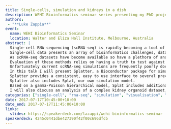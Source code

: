 ```yaml
---
title: Single-cells, simulation and kidneys in a dish
description: WEHI Bioinformatics seminar series presenting my PhD projects
authors:
 - "**Luke Zappia**"
event:
  name: WEHI Bioinformatics Seminar
  location: Walter and Eliza Hall Institute, Melbourne, Australia
abstract: |
  Single-cell RNA sequencing (scRNA-seq) is rapidly becoming a tool of choice for biologists wishing to investigate gene expression at greater resolution, particularly in areas such as development and differentiation.
  Single-cell data presents an array of bioinformatics challenges, data is sparse (for both biological and technical reasons), quality control is difficult and it is unclear how to replicate measurements.
  As scRNA-seq datasets have become available so have a plethora of analysis methods.
  Evaluation of these methods relies on having a truth to test against or a deep biological knowledge to interpret the results.
  Unfortunately current scRNA-seq simulations are frequently poorly documented, not reproducible and do not demonstrate similarity to real data or experimental designs.
  In this talk I will present Splatter, a Bioconductor package for simulating scRNA-seq data that is designed to address these issues.
  Splatter provides a consistent, easy to use interface to several previously published simulations allowing researchers to estimate parameters, produce synthetic datasets and compare how well they replicate real data.
  Splatter also includes Splat, our own simulation model.
  Based on a gamma-Poisson hierarchical model, Splat includes additional features often seen in scRNA-Seq data, such as dropout, and can be used to simulate complex experiments including multiple cell types, differentiation lineages and multiple batches.
  I will also discuss an analysis of a complex kidney organoid dataset, showing how more cells and different levels of clustering help to reveal greater biological insight.
categories: ["single-cell", "rna-seq", "simulation", "visualisation", "database", "organoids", "kidney", "software", "splatter", "scRNA-tools", "R", "PhD"]
date: 2017-07-17T10:45:00+10:00
date_end: 2017-07-17T11:45:00+10:00
links:
  slides: https://speakerdeck.com/lazappi/wehi-bioinformatics-seminar
speakerdeck: 4245c0441dbe427390f42f00c696dfcb
---
```

